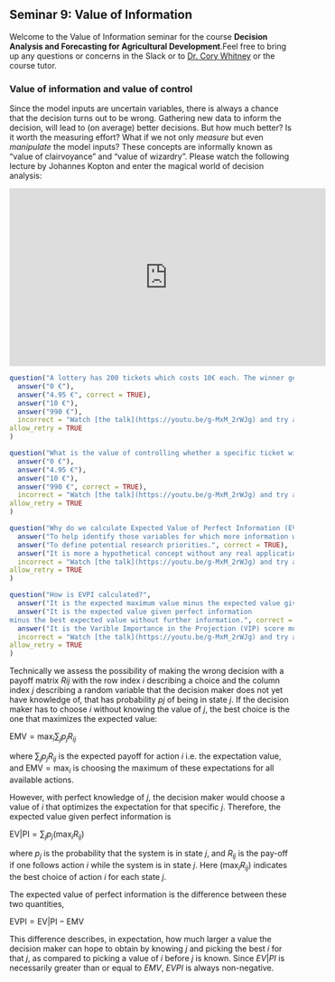 ## Seminar 9: Value of Information {#voi} 
<!-- reference with [Models](#value_of_information_seminar) -->

Welcome to the Value of Information seminar for the course **Decision Analysis and Forecasting for Agricultural Development**.Feel free to bring up any questions or concerns in the Slack or to [Dr. Cory Whitney](mailto:cory.whitney@uni-bonn.de?subject=[Seminar_4]%20Decision%20Analysis%20Lecture) or the course tutor.


### Value of information and value of control

<!-- Cory's EVPI video --> 

Since the model inputs are uncertain variables, there is always a chance that the decision turns out to be wrong. Gathering new data to inform the decision, will lead to (on average) better decisions. But how much better? Is it worth the measuring effort? What if we not only *measure* but even *manipulate* the model inputs? These concepts are informally known as "value of clairvoyance" and "value of wizardry". Please watch the following lecture by Johannes Kopton and enter the magical world of decision analysis:

<iframe width="560" height="315" src="https://www.youtube.com/embed/g-MxM_2rWJg" frameborder="0" allowfullscreen></iframe>

```r
question("A lottery has 200 tickets which costs 10€ each. The winner gets 1000€. The decision is, whether to buy a ticket or not. What is the value of information on whether a specific ticket will be a winner?",
  answer("0 €"),
  answer("4.95 €", correct = TRUE),
  answer("10 €"),
  answer("990 €"),
  incorrect = "Watch [the talk](https://youtu.be/g-MxM_2rWJg) and try again.",
allow_retry = TRUE
)
```

```r
question("What is the value of controlling whether a specific ticket will be a winner?",
  answer("0 €"),
  answer("4.95 €"),
  answer("10 €"),
  answer("990 €", correct = TRUE),
  incorrect = "Watch [the talk](https://youtu.be/g-MxM_2rWJg) and try again.",
allow_retry = TRUE
)
```

```r
question("Why do we calculate Expected Value of Perfect Information (EVPI)?",
  answer("To help identify those variables for which more information would maximize the model output.", correct = TRUE),
  answer("To define potential research priorities.", correct = TRUE),
  answer("It is more a hypothetical concept without any real application."),
  incorrect = "Watch [the talk](https://youtu.be/g-MxM_2rWJg) and try again.",
allow_retry = TRUE
)
```

```r
question("How is EVPI calculated?",
  answer("It is the expected maximum value minus the expected value given perfect information."),
  answer("It is the expected value given perfect information
minus the best expected value without further information.", correct = TRUE),
  answer("It is the Varible Importance in the Projection (VIP) score multiplied by the number of variables in the model."),
  incorrect = "Watch [the talk](https://youtu.be/g-MxM_2rWJg) and try again.",
allow_retry = TRUE
)
```

Technically we assess the possibility of making the wrong decision with a payoff matrix $Rij$ with the row index $i$ describing a choice and the column index $j$ describing a random variable that the decision maker does not yet have knowledge of, that has probability $pj$ of being in state $j$. If the decision maker has to choose $i$ without knowing the value of $j$, the best choice is the one that maximizes the expected value:

${\mbox{EMV}}=\max _{i}\sum _{j}p_{j}R_{ij}$

where $\sum _{j}p_{j}R_{ij}$ is the expected payoff for action $i$ i.e. the expectation value, and ${\mbox{EMV}}=\max _{i}$ is choosing the maximum of these expectations for all available actions.

However, with perfect knowledge of $j$, the decision maker would choose a value of $i$ that optimizes the expectation for that specific $j$. Therefore, the expected value given perfect information is

${\mbox{EV}}|{\mbox{PI}}=\sum _{j}p_{j}(\max _{i}R_{ij})$

where $p_{j}$ is the probability that the system is in state $j$, and $R_{ij}$ is the pay-off if one follows action $i$ while the system is in state $j$. Here $(\max_{i}R_{ij})$ indicates the best choice of action $i$ for each state $j$.

The expected value of perfect information is the difference between these two quantities,

${\mbox{EVPI}}={\mbox{EV}}|{\mbox{PI}}-{\mbox{EMV}}$

This difference describes, in expectation, how much larger a value the decision maker can hope to obtain by knowing $j$ and picking the best $i$ for that $j$, as compared to picking a value of $i$ before $j$ is known. Since $EV|PI$ is necessarily greater than or equal to $EMV$, $EVPI$ is always non-negative.

<!-- ### Projection to Latent Structures -->

<!-- Projection to Latent Structures (PLS), also sometimes known as Partial Least Squares regression is a multivariate statistical technique that can deal with multiple collinear dependent and independent variables [@wold_pls-regression_2001]. It can be used as another means to assess the outcomes of a Monte Carlo model. Read more in ['A Simple Explanation of Partial Least Squares' by Kee Siong Ng](http://users.cecs.anu.edu.au/~kee/pls.pdf). -->

<!-- Variable Importance in Projection (VIP) scores estimate the importance of each variable in the projection used in a PLS mode. VIP is a parameter used for calculating the cumulative measure of the influence of individual $X$-variables on the model. For a given PLS dimension, $a$, the squared PLS weight $(W_a^2$ of that term is multiplied by the explained sum of squares ($SS$) of that $PLS$ dimension; and the value obtained is then divided by the total explained $SS$ by the PLS model and multiplied by the number of terms in the model. The final $VIP$ is the square root of that number. -->

<!-- $VIP_{PLS} = K\times (\frac{[\sum_{a=1}^{A}(W_{a}^{2} \times SSY_{comp,a})]}{SSY_{cum}})$ -->

<!-- Technically, VIP is a weighted combination overall components of the squared PLS weights ($Wa$), where $SSY_{comp,a}$ is the sum of squares of $Y$ explained by component $a$, $A$ is the total number of components, and $K$ is the total number of variables. The average VIP is equal to 1 because the $SS$ of all VIP values is equal to the number of variables in $X$. A variable with a VIP Score close to or greater than 1 (one) can be considered important in given model. The input is a PLS model and the output is a set of column vectors equal in length to the number of variables included in the model. See @galindo-prieto_variable_2014 for a detailed description of variations of VIP analysis. -->

<!-- In the seminar we will go into detail abut how to calculate PLS and the VIP with the built-in functions of the `decisionSupport` package. -->
